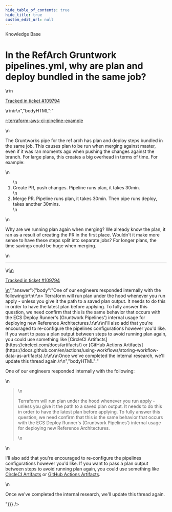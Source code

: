 ```yaml
---
hide_table_of_contents: true
hide_title: true
custom_edit_url: null
---
```



<head>
  <link rel="canonical" href="https://github.com/tnn-tnn-tnn-tnn-tnn-gruntwork-io/knowledge-base/discussions/633" />
</head>

<CenterLayout>
<span className="searchCategory">Knowledge Base</span>
<h1>In the RefArch Gruntwork pipelines.yml, why are plan and deploy bundled in the same job?</h1>
<GitHub discussion={{"id":"D_kwDOF8slf84ASJFS","number":633,"author":{"login":"umm0n"},"title":"In the RefArch Gruntwork pipelines.yml, why are plan and deploy bundled in the same job?","body":"[r:terraform-aws-ci-pipeline-example](https://github.com/tnn-tnn-tnn-tnn-tnn-gruntwork-io/terraform-aws-ci-pipeline-example)\r\n\r\nThe Gruntworks pipe for the ref arch has plan and deploy steps bundled in the same job. This causes plan to be run when merging against master, even if it was ran moments ago when pushing the changes against the branch. For large plans, this creates a big overhead in terms of time. For example:\r\n\r\n1. Create PR, push changes. Pipeline runs plan, it takes 30min.\r\n2. Merge PR. Pipeline runs plan, it takes 30min. Then pipe runs deploy, takes another 30mins.\r\n\r\nWhy are we running plan again when merging? We already know the plan, it ran as a result of creating the PR in the first place. Wouldn't it make more sense to have these steps split into separate jobs? For longer plans, the time savings could be huge when merging.\r\n\r\n---\r\n\r\n<ins datetime=\"2023-01-13T18:46:46Z\">\r\n  <p><a href=\"https://support.gruntwork.io/hc/requests/109794\">Tracked in ticket #109794</a></p>\r\n</ins>\r\n","bodyHTML":"<p dir=\"auto\"><a href=\"https://github.com/tnn-tnn-tnn-tnn-tnn-gruntwork-io/terraform-aws-ci-pipeline-example\">r:terraform-aws-ci-pipeline-example</a></p>\n<p dir=\"auto\">The Gruntworks pipe for the ref arch has plan and deploy steps bundled in the same job. This causes plan to be run when merging against master, even if it was ran moments ago when pushing the changes against the branch. For large plans, this creates a big overhead in terms of time. For example:</p>\n<ol dir=\"auto\">\n<li>Create PR, push changes. Pipeline runs plan, it takes 30min.</li>\n<li>Merge PR. Pipeline runs plan, it takes 30min. Then pipe runs deploy, takes another 30mins.</li>\n</ol>\n<p dir=\"auto\">Why are we running plan again when merging? We already know the plan, it ran as a result of creating the PR in the first place. Wouldn't it make more sense to have these steps split into separate jobs? For longer plans, the time savings could be huge when merging.</p>\n<hr>\n<ins datetime=\"2023-01-13T18:46:46Z\">\n  <p dir=\"auto\"><a href=\"https://support.gruntwork.io/hc/requests/109794\" rel=\"nofollow\">Tracked in ticket #109794</a></p>\n</ins>","answer":{"body":"One of our engineers responded internally with the following:\r\n\r\n> Terraform will run plan under the hood whenever you run apply - unless you give it the path to a saved plan output. It needs to do this in order to have the latest plan before applying. To fully answer this question, we need confirm that this is the same behavior that occurs with the ECS Deploy Runner's (Gruntwork Pipelines') internal usage for deploying new Reference Architectures.\r\n\r\nI'll also add that you're encouraged to re-configure the pipelines configurations however you'd like. If you want to pass a plan output between steps to avoid running plan again, you could use something like [CircleCI Artifacts](https://circleci.com/docs/artifacts/) or [GitHub Actions Artifacts](https://docs.github.com/en/actions/using-workflows/storing-workflow-data-as-artifacts).\r\n\r\nOnce we've completed the internal research, we'll update this thread again.\r\n","bodyHTML":"<p dir=\"auto\">One of our engineers responded internally with the following:</p>\n<blockquote>\n<p dir=\"auto\">Terraform will run plan under the hood whenever you run apply - unless you give it the path to a saved plan output. It needs to do this in order to have the latest plan before applying. To fully answer this question, we need confirm that this is the same behavior that occurs with the ECS Deploy Runner's (Gruntwork Pipelines') internal usage for deploying new Reference Architectures.</p>\n</blockquote>\n<p dir=\"auto\">I'll also add that you're encouraged to re-configure the pipelines configurations however you'd like. If you want to pass a plan output between steps to avoid running plan again, you could use something like <a href=\"https://circleci.com/docs/artifacts/\" rel=\"nofollow\">CircleCI Artifacts</a> or <a href=\"https://docs.github.com/en/actions/using-workflows/storing-workflow-data-as-artifacts\">GitHub Actions Artifacts</a>.</p>\n<p dir=\"auto\">Once we've completed the internal research, we'll update this thread again.</p>"}}} />

</CenterLayout>
  

<!-- ##DOCS-SOURCER-START
{
  "sourcePlugin": "github-discussions",
  "hash": "9ac3a4eccd04e7183889ba6bb7edadee"
}
##DOCS-SOURCER-END -->
